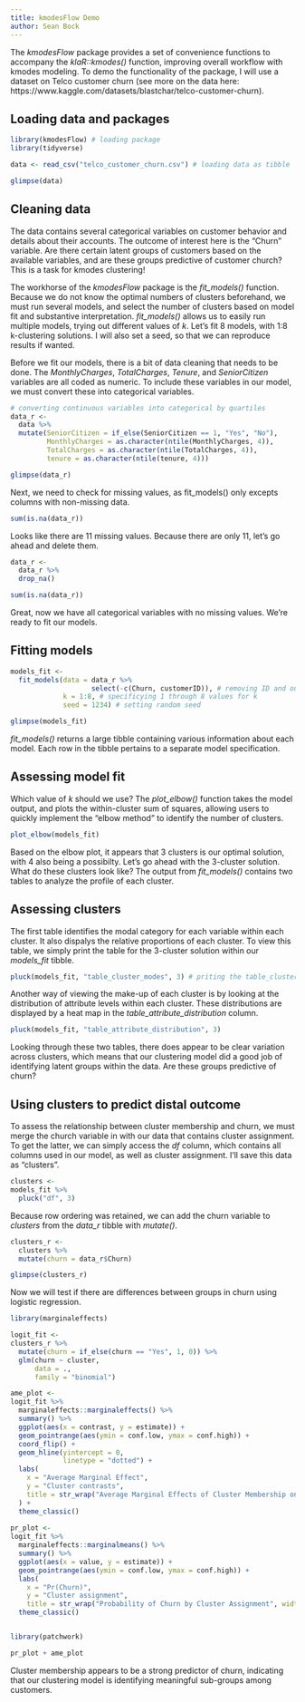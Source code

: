 ```yaml
---
title: kmodesFlow Demo
author: Sean Bock
---
```


The *kmodesFlow* package provides a set of convenience functions to accompany the *klaR::kmodes()* function, improving overall workflow with kmodes modeling. To demo the functionality of the package, I will use a dataset on Telco customer churn (see more on the data here: https://www.kaggle.com/datasets/blastchar/telco-customer-churn).

## Loading data and packages 

```r
library(kmodesFlow) # loading package
library(tidyverse)

data <- read_csv("telco_customer_churn.csv") # loading data as tibble

glimpse(data)
```
## Cleaning data
The data contains several categorical variables on customer behavior and details about their accounts. The outcome of interest here is the "Churn" variable. Are there certain latent groups of customers based on the available variables, and are these groups predictive of customer church? This is a task for kmodes clustering! 

The workhorse of the *kmodesFlow* package is the *fit_models()* function. Because we do not know the optimal numbers of clusters beforehand, we must run several models, and select the number of clusters based on model fit and substantive interpretation. *fit_models()* allows us to easily run multiple models, trying out different values of $k$. Let's fit 8 models, with 1:8 k-clustering solutions. I will also set a seed, so that we can reproduce results if wanted.

Before we fit our models, there is a bit of data cleaning that needs to be done. The *MonthlyCharges*, *TotalCharges*, *Tenure*, and *SeniorCitizen* variables are all coded as numeric. To include these variables in our model, we must convert these into categorical variables.
 
```r
# converting continuous variables into categorical by quartiles
data_r <- 
  data %>%
  mutate(SeniorCitizen = if_else(SeniorCitizen == 1, "Yes", "No"),
         MonthlyCharges = as.character(ntile(MonthlyCharges, 4)), 
         TotalCharges = as.character(ntile(TotalCharges, 4)),
         tenure = as.character(ntile(tenure, 4)))

glimpse(data_r)
```
Next, we need to check for missing values, as fit_models() only excepts columns with non-missing data.


```r
sum(is.na(data_r))
```
Looks like there are 11 missing values. Because there are only 11, let's go ahead and delete them. 


```r
data_r <-
  data_r %>% 
  drop_na()

sum(is.na(data_r))
```

Great, now we have all categorical variables with no missing values. We're ready to fit our models. 

## Fitting models

```r
models_fit <- 
  fit_models(data = data_r %>% 
                    select(-c(Churn, customerID)), # removing ID and outcome variable (churn)
             k = 1:8, # specificying 1 through 8 values for k
             seed = 1234) # setting random seed
```

```r
glimpse(models_fit)
```
*fit_models()* returns a large tibble containing various information about each model. Each row in the tibble pertains to a separate model specification. 

## Assessing model fit
Which value of $k$ should we use? The *plot_elbow()* function takes the model output, and plots the within-cluster sum of squares, allowing users to quickly implement the "elbow method" to identify the number of clusters. 

```r
plot_elbow(models_fit)
```

Based on the elbow plot, it appears that 3 clusters is our optimal solution, with 4 also being a possibilty. Let's go ahead with the 3-cluster solution. What do these clusters look like? The output from *fit_models()* contains two tables to analyze the profile of each cluster. 

## Assessing clusters 

The first table identifies the modal category for each variable within each cluster. It also dispalys the relative proportions of each cluster. To view this table, we simply print the table for the 3-cluster solution within our *models_fit* tibble. 

```r
pluck(models_fit, "table_cluster_modes", 3) # priting the table_cluster_modes column in the 3rd row
```

Another way of viewing the make-up of each cluster is by looking at the distribution of attribute levels within each cluster. These distributions are displayed by a heat map in the *table_attribute_distribution* column. 

```r
pluck(models_fit, "table_attribute_distribution", 3)
```

Looking through these two tables, there does appear to be clear variation across clusters, which means that our clustering model did a good job of identifying latent groups within the data. Are these groups predictive of churn? 

## Using clusters to predict distal outcome

To assess the relationship between cluster membership and churn, we must merge the church variable in with our data that contains cluster assignment. To get the latter, we can simply access the *df* column, which contains all columns used in our model, as well as cluster assignment. I'll save this data as "clusters".

```r
clusters <- 
models_fit %>% 
  pluck("df", 3)
```

Because row ordering was retained, we can add the churn variable to *clusters* from the *data_r* tibble with *mutate()*. 

```r
clusters_r <- 
  clusters %>% 
  mutate(churn = data_r$Churn)

glimpse(clusters_r)
```
Now we will test if there are differences between groups in churn using logistic regression.


```r
library(marginaleffects)

logit_fit <- 
clusters_r %>% 
  mutate(churn = if_else(churn == "Yes", 1, 0)) %>% 
  glm(churn ~ cluster,
      data = .,
      family = "binomial") 

ame_plot <- 
logit_fit %>% 
  marginaleffects::marginaleffects() %>% 
  summary() %>% 
  ggplot(aes(x = contrast, y = estimate)) +
  geom_pointrange(aes(ymin = conf.low, ymax = conf.high)) +
  coord_flip() +
  geom_hline(yintercept = 0,
             linetype = "dotted") +
  labs(
    x = "Average Marginal Effect",
    y = "Cluster contrasts",
    title = str_wrap("Average Marginal Effects of Cluster Membership on Customer Churn", width = 40)
  ) +
  theme_classic()
  
pr_plot <-
logit_fit %>% 
  marginaleffects::marginalmeans() %>% 
  summary() %>% 
  ggplot(aes(x = value, y = estimate)) +
  geom_pointrange(aes(ymin = conf.low, ymax = conf.high)) +
  labs(
    x = "Pr(Churn)",
    y = "Cluster assignment",
    title = str_wrap("Probability of Churn by Cluster Assignment", width = 40)) +
  theme_classic()


library(patchwork)

pr_plot + ame_plot 
```

Cluster membership appears to be a strong predictor of churn, indicating that our clustering model is identifying meaningful sub-groups among customers.
